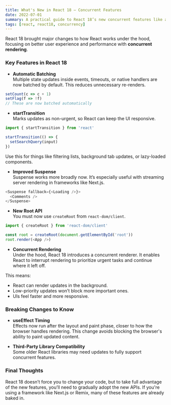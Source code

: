 ```yaml
---
title: What's New in React 18 – Concurrent Features
date: 2022-07-01
summary: A practical guide to React 18’s new concurrent features like automatic batching, startTransition, and Suspense improvements.
tags: [react, react18, concurrency]
---
```


React 18 brought major changes to how React works under the hood, focusing on better user experience and performance with **concurrent rendering**.

### Key Features in React 18

- **Automatic Batching**  
  Multiple state updates inside events, timeouts, or native handlers are now batched by default. This reduces unnecessary re-renders.

```js
setCount(c => c + 1)
setFlag(f => !f)
// These are now batched automatically
```

- **startTransition**  
  Marks updates as non-urgent, so React can keep the UI responsive.

```js
import { startTransition } from 'react'

startTransition(() => {
  setSearchQuery(input)
})
```

Use this for things like filtering lists, background tab updates, or lazy-loaded components.

- **Improved Suspense**  
  Suspense works more broadly now. It’s especially useful with streaming server rendering in frameworks like Next.js.

```js
<Suspense fallback={<Loading />}>
  <Comments />
</Suspense>
```

- **New Root API**  
  You must now use `createRoot` from `react-dom/client`.

```js
import { createRoot } from 'react-dom/client'

const root = createRoot(document.getElementById('root'))
root.render(<App />)
```

- **Concurrent Rendering**  
  Under the hood, React 18 introduces a concurrent renderer. It enables React to interrupt rendering to prioritize urgent tasks and continue where it left off.

This means:

- React can render updates in the background.
- Low-priority updates won’t block more important ones.
- UIs feel faster and more responsive.

### Breaking Changes to Know

- **useEffect Timing**  
  Effects now run after the layout and paint phase, closer to how the browser handles rendering. This change avoids blocking the browser's ability to paint updated content.

- **Third-Party Library Compatibility**  
  Some older React libraries may need updates to fully support concurrent features.

### Final Thoughts

React 18 doesn’t force you to change your code, but to take full advantage of the new features, you’ll need to gradually adopt the new APIs. If you're using a framework like Next.js or Remix, many of these features are already baked in.

